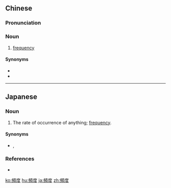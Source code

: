 {{also|频度}}
==Chinese==
{{zh-forms|s=频度}}

===Pronunciation===
{{zh-pron
|m=píndù
|cat=n
}}

===Noun===
{{zh-noun}}

# [[frequency]]

====Synonyms====
* {{zh-l|次數}}
* {{zh-l|頻率}}

----

==Japanese==
{{ja-kanjitab|ひん|ど|yomi=on}}

===Noun===
{{ja-noun|ひんど}}

# The rate of occurrence of anything; [[frequency]].

====Synonyms====
* {{ja-r|頻数|ひんすう}}, {{ja-r|頻度数|ひんどすう}}

===References===
* {{R:Shogakukan}}

[[ko:頻度]]
[[hu:頻度]]
[[ja:頻度]]
[[zh:頻度]]